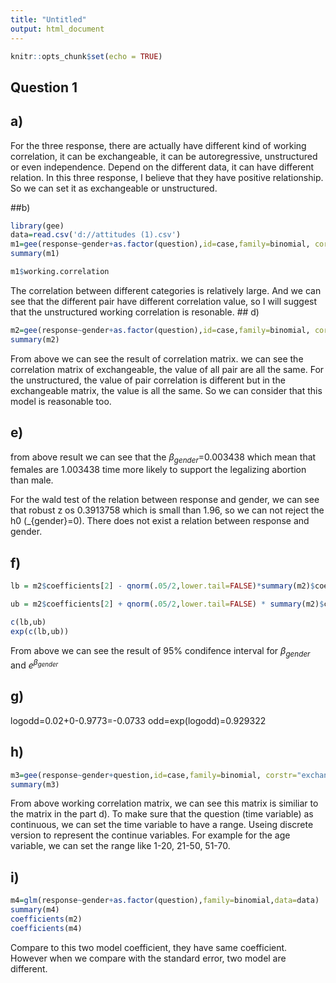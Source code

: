 ---
title: "Untitled"
output: html_document
---

```{r setup, include=FALSE}
knitr::opts_chunk$set(echo = TRUE)
```

## Question 1
## a)
For the three response, there are actually have different kind of working correlation, it can be exchangeable, it can be autoregressive, unstructured or even independence. Depend on the different data, it can have different relation. In this three response, I believe that they have positive relationship. So we can set it as exchangeable or unstructured.  

##b)
```{r}
library(gee)
data=read.csv('d://attitudes (1).csv')
m1=gee(response~gender+as.factor(question),id=case,family=binomial, corstr="unstructured", scale.fix=T, data=data)
summary(m1)
```

```{r}
m1$working.correlation
```

The correlation between different categories is relatively large. And we can see that the different pair have different correlation value, so I will suggest that the unstructured working correlation is resonable. 
## d)
```{r}
m2=gee(response~gender+as.factor(question),id=case,family=binomial, corstr="exchangeable", scale.fix=T, data=data)
summary(m2)
```
From above we can see the result of correlation matrix. we can see the correlation matrix of exchangeable, the value of all pair are all the same. For the unstructured, the value of pair correlation is different but in the exchangeable matrix, the value is all the same.  So we can consider that this model is reasonable too. 

## e)
from above result we can see that the $\beta_{gender}$=0.003438 which mean that females are 1.003438 time more likely to support the legalizing abortion than male.

For the wald test of the relation between response and gender, we can see that robust z os 0.3913758 which is small than 1.96, so we can not reject the h0 (\bete_{gender}=0). There does not exist a relation between response and gender. 

## f)
```{r}

lb = m2$coefficients[2] - qnorm(.05/2,lower.tail=FALSE)*summary(m2)$coefficients[2,4]

ub = m2$coefficients[2] + qnorm(.05/2,lower.tail=FALSE) * summary(m2)$coefficients[2,4]

c(lb,ub)
exp(c(lb,ub))
```
From above we can see the result of 95% condifence interval for $\beta_{gender}$ and $e^{\beta_{gender}}$

## g)
logodd=0.02+0-0.9773=-0.0733
odd=exp(logodd)=0.929322

## h)

```{r}
m3=gee(response~gender+question,id=case,family=binomial, corstr="exchangeable", scale.fix=T, data=data)
summary(m3)
```

From above working correlation matrix, we can see this matrix is similiar to the matrix in the part d). To make sure that the question (time variable) as continuous, we can set the time variable to have a range. Useing discrete version to represent the continue variables. For example for the age variable, we can set the range like 1-20, 21-50, 51-70. 

## i) 
```{r}
m4=glm(response~gender+as.factor(question),family=binomial,data=data)
summary(m4)
coefficients(m2)
coefficients(m4)

```
Compare to this two model coefficient, they have same coefficient. However when we compare with the standard error, two model are different. 

